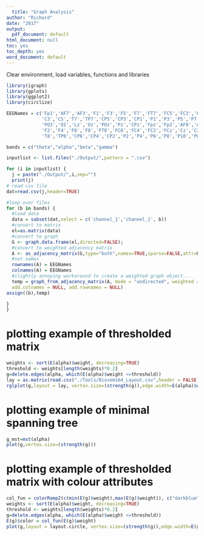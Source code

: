 ```yaml
---
  title: "Graph Analysis"
author: "Richard"
date: "2017"
output:
  pdf_document: default
html_document: null
toc: yes
toc_depth: yes
word_document: default
---
```



  Clear environment, load variables, functions and libraries
```r
library(igraph)
library(gplots)
library(ggplot2)
library(circlize)

EEGNames = c('Fp1','AF7','AF3','F1','F3','F5','F7','FT7','FC5','FC3','FC1','C1',
             'C3','C5','T7','TP7','CP5','CP3','CP1','P1','P3','P5','P7','P9','PO7',
             'PO3','O1','Lz','Oz','POz','Pz','CPz','Fpz','Fp2','AF8','AF4','AFz','Fz',
             'F2','F4','F6','F8','FT8','FC6','FC4','FC2','FCz','Cz','C2','C4','C6',
             'T8','TP8','CP6','CP4','CP2','P2','P4','P6','P8','P10','PO8','PO4','O2')

bands = c("theta","alpha","beta","gamma")

```

```r
inputlist <- list.files("./Output/",pattern = ".csv")

for (i in inputlist) {
  j = paste("./Output/",i,sep="")
  print(j)
# read csv file
dat=read.csv(j,header=TRUE)

#loop over files
for (b in bands) {
  #load data
  data = subset(dat,select = c('channel_1','channel_2', b))
  #convert to matrix
  el=as.matrix(data)
  #convert to graph
  G <- graph.data.frame(el,directed=FALSE);
  #convert to weighted adjacency matrix
  A <- as_adjacency_matrix(G,type="both",names=TRUE,sparse=FALSE,attr=b)
  #set names
  rownames(A) = EEGNames
  colnames(A) = EEGNames
  #slightly annoying workaround to create a weighted graph object...
  temp = graph_from_adjacency_matrix(A, mode = "undirected", weighted = TRUE, diag = FALSE,
  add.colnames = NULL, add.rownames = NULL)
assign((b),temp)

}
}

```

# plotting example of thresholded matrix
```r
weights <- sort(E(alpha)$weight, decreasing=TRUE)
threshold <- weights[length(weights)*0.2]
g=delete.edges(alpha, which(E(alpha)$weight <=threshold))
lay = as.matrix(read.csv("./Tools/Biosemi64_Layout.csv",header = FALSE))
rglplot(g,layout = lay, vertex.size=(strength(g)),edge.width=E(alpha)$weight)
```
# plotting example of minimal spanning tree
```r
g_mst=mst(alpha)
plot(g,vertex.size=(strength(g)))
```

# plotting example of thresholded matrix with colour attributes
```r
col_fun = colorRamp2(c(min(E(g)$weight),max(E(g)$weight)), c("darkblue","darkred"))
weights <- sort(E(alpha)$weight, decreasing=TRUE)
threshold <- weights[length(weights)*0.2]
g=delete.edges(alpha, which(E(alpha)$weight <=threshold))
E(g)$color = col_fun(E(g)$weight)
plot(g,layout = layout.circle, vertex.size=(strength(g)),edge.width=E(g)$color)
```

